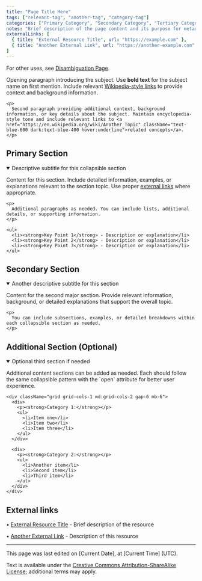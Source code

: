 ```yaml
---
title: "Page Title Here"
tags: ["relevant-tag", "another-tag", "category-tag"]
categories: ["Primary Category", "Secondary Category", "Tertiary Category"]
notes: "Brief description of the page content and its purpose for metadata display."
externalLinks: [
  { title: "External Resource Title", url: "https://example.com" },
  { title: "Another External Link", url: "https://another-example.com" }
]
---
```


<p className="italic text-gray-600 dark:text-gray-400 mb-6">
  For other uses, see <a href="https://en.wikipedia.org/wiki/Disambiguation_Page" className="text-blue-600 dark:text-blue-400 hover:underline">Disambiguation Page</a>.
</p>

<div className="flex flex-col gap-6 mb-6">
  <div className="flex-1">
    <p>
      Opening paragraph introducing the subject. Use <strong>bold text</strong> for the subject name on first mention. Include relevant <a href="https://en.wikipedia.org/wiki/Related_Topic" className="text-blue-600 dark:text-blue-400 hover:underline">Wikipedia-style links</a> to provide context and background information.
    </p>
    
    <p>
      Second paragraph providing additional context, background information, or key details about the subject. Maintain encyclopedia-style tone and include relevant links to <a href="https://en.wikipedia.org/wiki/Another_Topic" className="text-blue-600 dark:text-blue-400 hover:underline">related concepts</a>.
    </p>
  </div>
</div>

## Primary Section

<details open>
  <summary className="font-bold cursor-pointer hover:text-blue-600 dark:hover:text-blue-400 mb-4">
    Descriptive subtitle for this collapsible section
  </summary>
  <div className="mt-4">
    <p>
      Content for this section. Include detailed information, examples, or explanations relevant to the section topic. Use proper <a href="https://en.wikipedia.org/wiki/External_Topic" className="text-blue-600 dark:text-blue-400 hover:underline">external links</a> where appropriate.
    </p>
    
    <p>
      Additional paragraphs as needed. You can include lists, additional details, or supporting information.
    </p>
    
    <ul>
      <li><strong>Key Point 1</strong> - Description or explanation</li>
      <li><strong>Key Point 2</strong> - Description or explanation</li>
      <li><strong>Key Point 3</strong> - Description or explanation</li>
    </ul>
  </div>
</details>

## Secondary Section

<details open>
  <summary className="font-bold cursor-pointer hover:text-blue-600 dark:hover:text-blue-400 mb-4">
    Another descriptive subtitle for this section
  </summary>
  <div className="mt-4">
    <p>
      Content for the second major section. Provide relevant information, background, or detailed explanations that support the overall topic.
    </p>
    
    <p>
      You can include subsections, examples, or detailed breakdowns within each collapsible section as needed.
    </p>
  </div>
</details>

## Additional Section (Optional)

<details open>
  <summary className="font-bold cursor-pointer hover:text-blue-600 dark:hover:text-blue-400 mb-4">
    Optional third section if needed
  </summary>
  <div className="mt-4">
    <p>
      Additional content sections can be added as needed. Each should follow the same collapsible pattern with the `open` attribute for better user experience.
    </p>
    
    <div className="grid grid-cols-1 md:grid-cols-2 gap-6 mb-6">
      <div>
        <p><strong>Category 1:</strong></p>
        <ul>
          <li>Item one</li>
          <li>Item two</li>
          <li>Item three</li>
        </ul>
      </div>
      
      <div>
        <p><strong>Category 2:</strong></p>
        <ul>
          <li>Another item</li>
          <li>Second item</li>
          <li>Third item</li>
        </ul>
      </div>
    </div>
  </div>
</details>

## External links

<div className="space-y-2">
  <p>• <a href="https://example.com" className="text-blue-600 dark:text-blue-400 hover:underline">External Resource Title</a> - Brief description of the resource</p>
  <p>• <a href="https://another-example.com" className="text-blue-600 dark:text-blue-400 hover:underline">Another External Link</a> - Description of this resource</p>
</div>

---

<div className="text-xs text-gray-500 dark:text-gray-400 mt-8 pt-4 border-t border-gray-200 dark:border-gray-700">
  <p>This page was last edited on [Current Date], at [Current Time] (UTC).</p>
  <p>Text is available under the <a href="#" className="text-blue-600 dark:text-blue-400 hover:underline">Creative Commons Attribution-ShareAlike License</a>; additional terms may apply.</p>
</div>